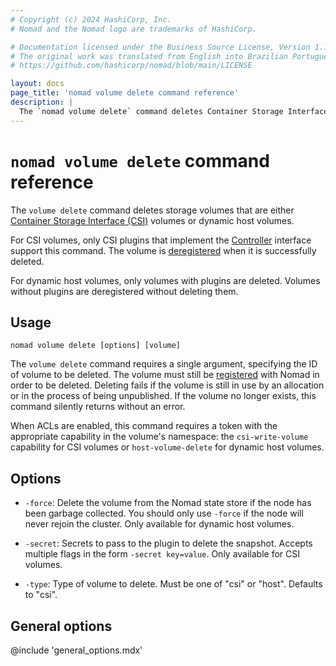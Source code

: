 ```yaml
---
# Copyright (c) 2024 HashiCorp, Inc.
# Nomad and the Nomad logo are trademarks of HashiCorp.

# Documentation licensed under the Business Source License, Version 1.1.
# The original work was translated from English into Brazilian Portuguese.
# https://github.com/hashicorp/nomad/blob/main/LICENSE

layout: docs
page_title: 'nomad volume delete command reference'
description: |
  The `nomad volume delete` command deletes Container Storage Interface (CSI) and dynamic host storage volumes.
---
```


# `nomad volume delete` command reference

The `volume delete` command deletes storage volumes that are either [Container
Storage Interface (CSI)][csi] volumes or dynamic host volumes.

For CSI volumes, only CSI plugins that implement the
[Controller][csi_plugins_internals] interface support this command. The volume
is [deregistered][] when it is successfully deleted.

For dynamic host volumes, only volumes with plugins are deleted. Volumes without
plugins are deregistered without deleting them.

## Usage

```plaintext
nomad volume delete [options] [volume]
```

The `volume delete` command requires a single argument, specifying the ID of
volume to be deleted. The volume must still be [registered][] with Nomad in
order to be deleted. Deleting fails if the volume is still in use by an
allocation or in the process of being unpublished. If the volume no longer
exists, this command silently returns without an error.

When ACLs are enabled, this command requires a token with the appropriate
capability in the volume's namespace: the `csi-write-volume` capability for CSI
volumes or `host-volume-delete` for dynamic host volumes.

## Options

- `-force`: Delete the volume from the Nomad state store if the node has been
  garbage collected. You should only use `-force` if the node will never rejoin
  the cluster. Only available for dynamic host volumes.

- `-secret`: Secrets to pass to the plugin to delete the snapshot. Accepts
  multiple flags in the form `-secret key=value`. Only available for CSI
  volumes.

- `-type`: Type of volume to delete. Must be one of "csi" or "host". Defaults to
  "csi".

## General options

@include 'general_options.mdx'

[csi]: https://github.com/container-storage-interface/spec
[csi_plugins_internals]: /nomad/docs/concepts/plugins/storage/csi
[deregistered]: /nomad/docs/commands/volume/deregister
[registered]: /nomad/docs/commands/volume/register
